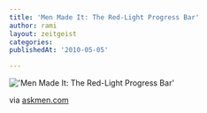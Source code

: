 ```yaml
---
title: 'Men Made It: The Red-Light Progress Bar'
author: rami
layout: zeitgeist
categories:
publishedAt: '2010-05-05'

---
```


!['Men Made It: The Red-Light Progress Bar'](/assets/images/content/zeitgeist/men-made-it-the-red-light-progress-bar.jpg)

via <a href="http://www.askmen.com/daily/photo_blog/men-made-it-the-red-light-progress-bar.html">askmen.com</a>
